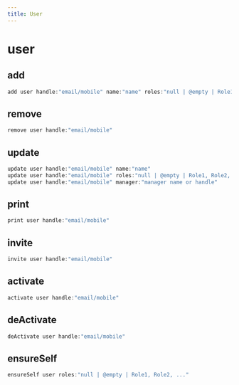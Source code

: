 ```yaml
---
title: User
---
```


# user

## add

```js filename="Terminal" copy
add user handle:"email/mobile" name:"name" roles:"null | @empty | Role1, Role2, ..."
```


## remove

```js filename="Terminal" copy
remove user handle:"email/mobile"
```


## update

```js filename="Terminal" copy
update user handle:"email/mobile" name:"name"
update user handle:"email/mobile" roles:"null | @empty | Role1, Role2, ..."
update user handle:"email/mobile" manager:"manager name or handle"
```


## print

```js filename="Terminal" copy
print user handle:"email/mobile"
```


## invite

```js filename="Terminal" copy
invite user handle:"email/mobile"
```


## activate

```js filename="Terminal" copy
activate user handle:"email/mobile"
```


## deActivate

```js filename="Terminal" copy
deActivate user handle:"email/mobile"
```


## ensureSelf

```js filename="Terminal" copy
ensureSelf user roles:"null | @empty | Role1, Role2, ..."
```


